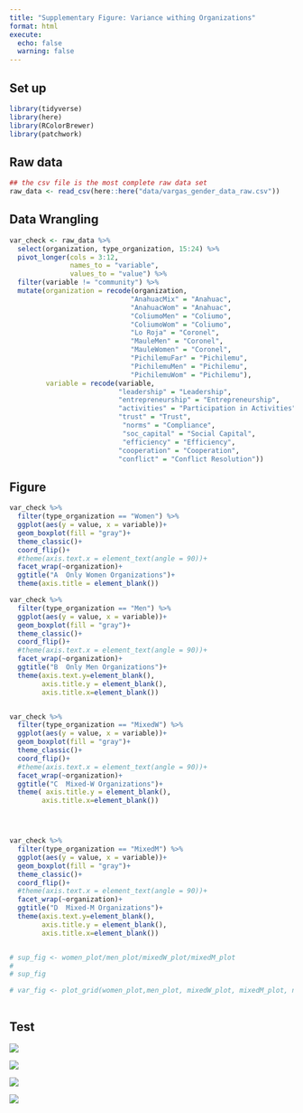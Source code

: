 ```yaml
---
title: "Supplementary Figure: Variance withing Organizations"
format: html
execute:
  echo: false
  warning: false
---
```


## Set up

```r
library(tidyverse)
library(here)
library(RColorBrewer)
library(patchwork)
```

## Raw data

```r
## the csv file is the most complete raw data set
raw_data <- read_csv(here::here("data/vargas_gender_data_raw.csv"))

```

## Data Wrangling

```r
var_check <- raw_data %>% 
  select(organization, type_organization, 15:24) %>% 
  pivot_longer(cols = 3:12,
               names_to = "variable",
               values_to = "value") %>% 
  filter(variable != "community") %>% 
  mutate(organization = recode(organization,
                              "AnahuacMix" = "Anahuac",
                              "AnahuacWom" = "Anahuac",
                              "ColiumoMen" = "Coliumo",
                              "ColiumoWom" = "Coliumo",
                              "Lo Roja" = "Coronel",
                              "MauleMen" = "Coronel",
                              "MauleWomen" = "Coronel",
                              "PichilemuFar" = "Pichilemu",
                              "PichilemuMen" = "Pichilemu",
                              "PichilemuWom" = "Pichilemu"),
         variable = recode(variable,
                           "leadership" = "Leadership",
                           "entrepreneurship" = "Entrepreneurship",
                           "activities" = "Participation in Activities",
                           "trust" = "Trust",
                            "norms" = "Compliance",
                            "soc_capital" = "Social Capital",
                            "efficiency" = "Efficiency",
                           "cooperation" = "Cooperation", 
                           "conflict" = "Conflict Resolution"))

```

## Figure

```r
var_check %>%
  filter(type_organization == "Women") %>%
  ggplot(aes(y = value, x = variable))+
  geom_boxplot(fill = "gray")+
  theme_classic()+
  coord_flip()+
  #theme(axis.text.x = element_text(angle = 90))+
  facet_wrap(~organization)+
  ggtitle("A  Only Women Organizations")+
  theme(axis.title = element_blank())

var_check %>%
  filter(type_organization == "Men") %>%
  ggplot(aes(y = value, x = variable))+
  geom_boxplot(fill = "gray")+
  theme_classic()+
  coord_flip()+
  #theme(axis.text.x = element_text(angle = 90))+
  facet_wrap(~organization)+
  ggtitle("B  Only Men Organizations")+
  theme(axis.text.y=element_blank(),
        axis.title.y = element_blank(),
        axis.title.x=element_blank())


var_check %>%
  filter(type_organization == "MixedW") %>%
  ggplot(aes(y = value, x = variable))+
  geom_boxplot(fill = "gray")+
  theme_classic()+
  coord_flip()+
  #theme(axis.text.x = element_text(angle = 90))+
  facet_wrap(~organization)+
  ggtitle("C  Mixed-W Organizations")+
  theme( axis.title.y = element_blank(),
        axis.title.x=element_blank())




var_check %>%
  filter(type_organization == "MixedM") %>%
  ggplot(aes(y = value, x = variable))+
  geom_boxplot(fill = "gray")+
  theme_classic()+
  coord_flip()+
  #theme(axis.text.x = element_text(angle = 90))+
  facet_wrap(~organization)+
  ggtitle("D  Mixed-M Organizations")+
  theme(axis.text.y=element_blank(),
        axis.title.y = element_blank(),
        axis.title.x=element_blank())


# sup_fig <- women_plot/men_plot/mixedW_plot/mixedM_plot
# 
# sup_fig

# var_fig <- plot_grid(women_plot,men_plot, mixedW_plot, mixedM_plot, nrow = 4, align = "v", rel_widths = c(1, -0.1, 1))



```



## Test


::: {layout-nrow=2}
![](women.png)

![](men.png)

![](mixed-w.png)

![](mixed-m.png)
:::



